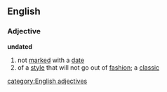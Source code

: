 ==English==
===Adjective===
'''undated'''
#not [[marked]] with a [[date]]
#of a [[style]] that will not go out of [[fashion]]; a [[classic]]
[[category:English adjectives]]